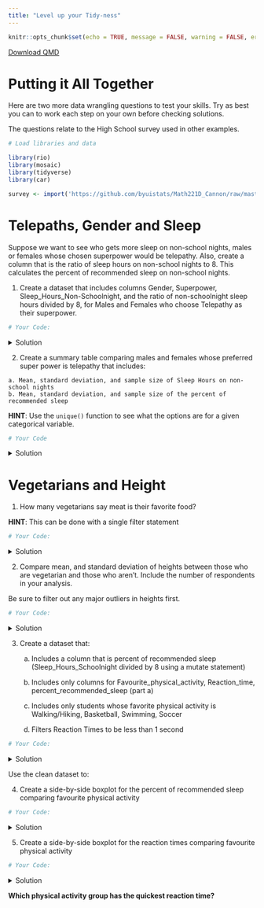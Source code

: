 ```yaml
---
title: "Level up your Tidy-ness"
---
```

```r
knitr::opts_chunk$set(echo = TRUE, message = FALSE, warning = FALSE, error = TRUE)
```
<a href="../Downloads/Practice/More_Tidy_Practice.qmd" download="../Downloads/Practice/More_Tidy_Practice.qmd" type="text/markdown" download class="button-download">
    Download QMD
</a>


# Putting it All Together

Here are two more data wrangling questions to test your skills. Try as best you can to work each step on your own before checking solutions.

The questions relate to the High School survey used in other examples.  

```r
# Load libraries and data

library(rio)
library(mosaic)
library(tidyverse)
library(car)

survey <- import('https://github.com/byuistats/Math221D_Cannon/raw/master/Data/HighSchoolSeniors_subset.csv') %>% tibble()

```


# Telepaths, Gender and Sleep

Suppose we want to see who gets more sleep on non-school nights, males or females whose chosen superpower would be telepathy.  Also, create a column that is the ratio of sleep hours on non-school nights to 8.  This calculates the percent of recommended sleep on non-school nights.    

  1. Create a dataset that includes columns Gender, Superpower, Sleep_Hours_Non-Schoolnight, and the ratio of non-schoolnight sleep hours divided by 8, for Males and Females who choose Telepathy as their superpower.

```r
# Your Code:

```


<details>
<summary>Solution</summary>
```r
unique(survey$Superpower)

telepaths <- survey %>%
  select(Gender, Superpower, Sleep_Hours_Non_Schoolnight) %>%
  filter(Superpower=="Telepathy") %>%
  mutate(
    percent_of_recommended = Sleep_Hours_Non_Schoolnight / 8
  )

telepaths
```
</details>


  2. Create a summary table comparing males and females whose preferred super power is telepathy that includes:
  
    a. Mean, standard deviation, and sample size of Sleep Hours on non-school nights 
    b. Mean, standard deviation, and sample size of the percent of recommended sleep

**HINT**:  Use the `unique()` function to see what the options are for a given categorical variable.

```r
# Your Code

```


<details>
<summary>Solution</summary>
```r
telepaths %>%
  group_by(Gender) %>%
  summarise(
    mn_hrs = mean(Sleep_Hours_Non_Schoolnight),
    mn_percent_recommended = mean(percent_of_recommended),
    count = n()
  )

```
</details>


# Vegetarians and Height

1. How many vegetarians say meat is their favorite food?

**HINT**: This can be done with a single filter statement

```r
# Your Code:

```


<details>
<summary>Solution</summary>
```r

survey %>%
  filter(Favorite_Food == "Meat",
         Vegetarian == "Yes")

```
</details>

2. Compare mean, and standard deviation of heights between those who are vegetarian and those who aren't.  Include the number of respondents in your analysis.

Be sure to filter out any major outliers in heights first.

```r
# Your Code:

```

<details>
<summary>Solution</summary>
```r

survey %>%
  select(Height_cm, Vegetarian) %>%
  filter(Height_cm < 214,
         Height_cm > 100) %>%
  group_by(Vegetarian) %>%
  summarise(
    med_ht = median(Height_cm),
    mean_ht = mean(Height_cm),
    sd_ht = sd(Height_cm),
    count = n()
  )

```

After removing outliers, it looks like vegetarians are shorter, on average. 

```r
# Bonus Boxplot:
veg <- survey %>%
  select(Height_cm, Vegetarian) %>%
  filter(Height_cm < 214,
         Height_cm > 100)


boxplot(veg$Height_cm ~ veg$Vegetarian, col = c(5,6), main = "Heights (cm) of Vegetarians and Non-Vegetarians", xlab="vegetarian", ylab = "Height (cm)")

```


</details>


  3. Create a dataset that:
      a. Includes a column that is percent of recommended sleep (Sleep_Hours_Schoolnight divided by 8 using a mutate statement)
      
      b. Includes only columns for Favourite_physical_activity, Reaction_time, percent_recommended_sleep (part a)
  
      c. Includes only students whose favorite physical activity is Walking/Hiking, Basketball, Swimming, Soccer
  
      d. Filters Reaction Times to be less than 1 second

```r
# Your Code:

```

<details>
<summary>Solution</summary>
```r
phys_act <- survey %>%
  mutate(
    pct_recommended_sleep = Sleep_Hours_Schoolnight / 8
  ) %>%
  filter(Favourite_physical_activity %in% c('Walking/Hiking', "Basketball", "Swimming", "Soccer"),
         Reaction_time < 1) %>%
  select(Favourite_physical_activity, Reaction_time, pct_recommended_sleep)
```
</details>

Use the clean dataset to:

  4. Create a side-by-side boxplot for the percent of recommended sleep comparing favourite physical activity

```r
# Your Code:

```

<details>
<summary>Solution</summary>
```r
boxplot(phys_act$pct_recommended_sleep ~ phys_act$Favourite_physical_activity, xlab = "Favorite Physical Activity", ylab = "% Recommended Sleep on School Nights", main = "School Night Sleep by Favorite Physical Activity", col = c(2,3,4,5))
```

</details>

  5. Create a side-by-side boxplot for the reaction times comparing favourite physical activity

```r
# Your Code:


```

<details>
<summary>Solution</summary>
```r
boxplot(phys_act$Reaction_time ~ phys_act$Favourite_physical_activity, xlab = "Favorite Physical Activity", ylab = "Reaction Time", main = "Reaction Time Results by Favorite Physical Activity", col = c(2,3,4,5))
```
</details>

__Which physical activity group has the quickest reaction time?__
